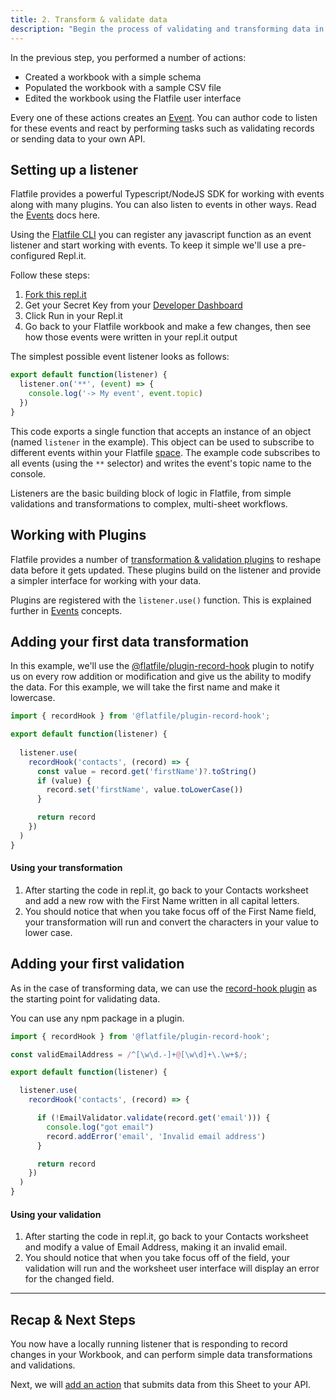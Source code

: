 ```yaml
---
title: 2. Transform & validate data
description: "Begin the process of validating and transforming data in Flatfile by implementing a basic event handler."
---
```


In the previous step, you performed a number of actions:

* Created a workbook with a simple schema
* Populated the workbook with a sample CSV file
* Edited the workbook using the Flatfile user interface

Every one of these actions creates an [Event](../concepts/events). You can author code to listen for these events and react by performing tasks such as validating records or sending data to your own API.

## Setting up a listener

<Note>Flatfile provides a powerful Typescript/NodeJS SDK for working with events along with many plugins. You can also listen to events
in other ways. Read the [Events](../concepts/events) docs here.</Note>

Using the <Tooltip tip="Learn more about the CLI">[Flatfile CLI](../developer-tools/core-libraries/flatfile)</Tooltip> you can register any javascript function as an event listener and start working with events. To keep it simple we'll use a pre-configured Repl.it.

Follow these steps:

1. [Fork this repl.it](https://replit.com/@flatfile/get-started#index.ts)
2. Get your Secret Key from your [Developer Dashboard](https://platform.flatfile.com/developers)
3. Click Run in your Repl.it
4. Go back to your Flatfile workbook and make a few changes, then see how those events were written in your repl.it output

The simplest possible event listener looks as follows:

```js index.js
export default function(listener) {
  listener.on('**', (event) => {
    console.log('-> My event', event.topic)
  })
}
```

This code exports a single function that accepts an instance of an object (named `listener` in the example). This object can be used to subscribe to different events within your Flatfile [space](../concepts/spaces). The example code subscribes to all events (using the `**` selector) and writes the event's topic name to the console.

Listeners are the basic building block of logic in Flatfile, from simple validations and transformations to complex, multi-sheet workflows.

## Working with Plugins

Flatfile provides a number of [transformation & validation plugins](https://flatfile.com/plugins) to reshape data before it gets updated. These plugins build on the listener and provide a simpler interface for working with your data. 

<Tip>Plugins are registered with the `listener.use()` function. This is explained further in [Events](../concepts/events) concepts.</Tip>

## Adding your first data transformation

In this example, we'll use the [@flatfile/plugin-record-hook](https://www.npmjs.com/package/@flatfile/plugin-record-hook) plugin to notify us on every row addition or modification and give us the ability to modify the data. For this example, we will take the first name and make it lowercase.

```js index.js
import { recordHook } from '@flatfile/plugin-record-hook';

export default function(listener) {
  
  listener.use(
    recordHook('contacts', (record) => {
      const value = record.get('firstName')?.toString()
      if (value) {
        record.set('firstName', value.toLowerCase())
      }

      return record
    })
  )
}
```

#### Using your transformation 

1. After starting the code in repl.it, go back to your Contacts worksheet and add a new row with the First Name written in all capital letters. 
2. You should notice that when you take focus off of the First Name field, your transformation will run and convert the characters in your value to lower case.

## Adding your first validation

As in the case of transforming data, we can use the [record-hook plugin](https://www.npmjs.com/package/@flatfile/plugin-record-hook) as the starting point for validating data.

<Tip>
You can use any npm package in a plugin.
</Tip>

```js index.js
import { recordHook } from '@flatfile/plugin-record-hook';

const validEmailAddress = /^[\w\d.-]+@[\w\d]+\.\w+$/;

export default function(listener) {

  listener.use(
    recordHook('contacts', (record) => {

      if (!EmailValidator.validate(record.get('email'))) {
        console.log("got email")
        record.addError('email', 'Invalid email address')
      }

      return record
    })
  )
}
```

#### Using your validation 

1. After starting the code in repl.it, go back to your Contacts worksheet and modify a value of Email Address, making it an invalid email. 
2. You should notice that when you take focus off of the field, your validation will run and the worksheet user interface will display an error for the changed field.

---

## Recap & Next Steps

You now have a locally running listener that is responding to record changes in your Workbook, and can perform simple data transformations and validations.

Next, we will [add an action](submit-action) that submits data from this Sheet to your API.
